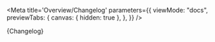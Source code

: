 
<Meta
  title='Overview/Changelog'
  parameters={{
    viewMode: "docs",
    previewTabs: {
      canvas: { hidden: true },
    },
  }}
/>

<Markdown>{Changelog}</Markdown>


